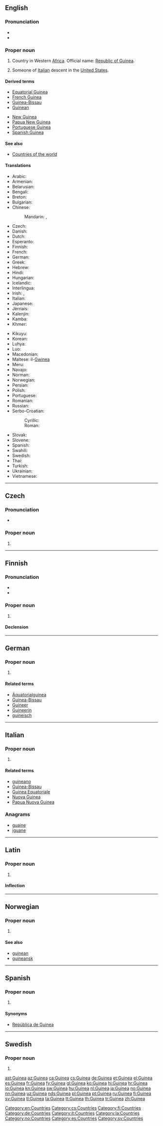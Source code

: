 {{also|guinea}}
==English==
{{wikipedia}}

===Pronunciation===
* {{IPA|/ˈɡɪniː/}}
* {{audio|En-us-Guinea.ogg|Audio (US)}}

===Proper noun===
{{en-proper noun}}

# Country in Western [[Africa]]. Official name: [[Republic of Guinea]].
# {{context|US|slang|derogatory|lang=en}} Someone of [[Italian]] descent in the [[United States]].

====Derived terms====
{{rel-top|terms derived from ''Guinea (proper noun)''}}
* [[Equatorial Guinea]]
* [[French Guinea]]
* [[Guinea-Bissau]]
* [[Guinean]]
{{rel-mid}}
* [[New Guinea]]
* [[Papua New Guinea]]
* [[Portuguese Guinea]]
* [[Spanish Guinea]]
{{rel-bottom}}

====See also====
* [[Appendix:Countries of the world|Countries of the world]]

====Translations====
{{trans-top|Republic of Guinea}}
* Arabic: {{t|ar|غينيا|f|tr=ghiniiya}}
* Armenian: {{t|hy|Գվինեա|tr=Gvinea}}
* Belarusian: {{t|be|Гвінея|f|tr=Hvinéja}}
* Bengali: {{t|bn|গিনি|sc=Beng|tr=gini}}
* Breton: {{t|br|Ginea}}
* Bulgarian: {{t|bg|Гвинея|f|tr=Gvinéja}}
* Chinese:
*: Mandarin: {{t|cmn|幾內亞|sc=Hani}}, {{t+|cmn|几内亚|tr=Jǐnèiyǎ|sc=Hani}}
* Czech: {{t+|cs|Guinea|f}}
* Danish: {{t|da|Guinea}}
* Dutch: {{t+|nl|Guinee}}
* Esperanto: {{t|eo|Gvineo}}
* Finnish: {{t+|fi|Guinea}}
* French: {{t+|fr|Guinée|f}}
* German: {{t+|de|Guinea}}
* Greek: {{t+|el|Γουινέα|f|tr=Gouinéa}}
* Hebrew: {{t|he|גינאה|tr=gineh}}
* Hindi: {{t+|hi|गिनी|tr=ginī}}
* Hungarian: {{t+|hu|Guinea}}
* Icelandic: {{t+|is|Gínea|f}}
* Interlingua: {{t|ia|Guinea}}
* Irish: {{t|ga|Guine|f|alt=An Ghuine}}, {{t|ga|Poblacht na Guine|f}}
* Italian: {{t|it|Guinea|f}}
* Japanese: {{t+|ja|ギニア|tr=Ginia}}
* Jèrriais: {{t|roa-jer|Dginnée|f}}
* Kalenjin: {{t|kln|Gini}}
* Kamba: {{t|kam|Ngini}}
* Khmer: {{t|km|ហ្គីណេ|tr=ginei|sc=Khmr}}
{{trans-mid}}
* Kikuyu: {{t|ki|Gine}}
* Korean: {{t+|ko|기니|tr=Gini|sc=Hang}}
* Luhya: {{t|luy|Gini}}
* Luo: {{t|luo|Gini}}
* Macedonian: {{t+|mk|Гвинеја|f|tr=Gvinéja}}
* Maltese: il-[[Gwinea]]
* Meru: {{t|mer|Gine}}
* Navajo: {{t|nv|Gíní}}
* Norman: {{t|roa-nor|Graund-Gùinaée|f}}
* Norwegian: {{t+|no|Guinea}}
* Persian: {{t+|fa|گینه}}
* Polish: {{t+|pl|Gwinea|f}}
* Portuguese: {{t+|pt|Guiné}}
* Romanian: {{t|ro|Guineea|f}}
* Russian: {{t+|ru|Гвинея|f|tr=Gvinéja}}
* Serbo-Croatian:
*: Cyrillic: {{t|sh|Гвине́ја|f|sc=Cyrl}}
*: Roman: {{t|sh|Gvinéja|f}}
* Slovak: {{t|sk|Guinea|f}}
* Slovene: {{t|sl|Gvinêja|f}}
* Spanish: {{t+|es|Guinea|f}}
* Swahili: {{t+|sw|Gine}}
* Swedish: {{t+|sv|Guinea}}
* Thai: {{t|th|ประเทศกินี|tr=bpràtâyt gìnee}}
* Turkish: {{t+|tr|Gine}}
* Ukrainian: {{t+|uk|Гвінея|tr=Hvinéja}}
* Vietnamese: {{t|vi|Guinea}}
{{trans-bottom}}

[[Category:en:Countries]]

----

==Czech==

===Pronunciation===
* {{audio|Cs-Guinea.ogg|Audio}}

===Proper noun===
{{cs-proper noun|g=f}}

# {{l|en|Guinea}}

[[Category:cs:Countries]]

----

==Finnish==
{{wikipedia|lang=fi}}

===Pronunciation===
* {{hyphenation|Gui|ne|a}}
* {{IPA|/ˈɡineɑ/|lang=fi}}

===Proper noun===
{{fi-proper noun}}

# {{l|en|Guinea}}

====Declension====
{{fi-decl-kulkija|Guine|nopl=1}}

[[Category:fi:Countries]]

----

==German==
{{wikipedia|lang=de}}

===Proper noun===
{{de-proper noun|n}}

# {{l|en|Guinea}}

====Related terms====
* [[Äquatorialguinea]]
* [[Guinea-Bissau]]
* [[Guineer]]
* [[Guineerin]]
* [[guineisch]]

[[Category:de:Countries]]

----

==Italian==
{{wikipedia|lang=it}}

===Proper noun===
{{it-proper noun|g=f}}

# {{l|en|Guinea}}

====Related terms====
* [[guineano]]
* [[Guinea-Bissau]]
* [[Guinea Equatoriale]]
* [[Nuova Guinea]]
* [[Papua Nuova Guinea]]

===Anagrams===
* [[guaine#Italian|guaine]]
* [[iguane#Italian|iguane]]

[[Category:it:Countries]]

----

==Latin==

===Proper noun===
{{la-proper noun|Guinea|Guineae|Guineae|f|first}}

# {{l|en|Guinea}}

====Inflection====
{{la-decl-1st-loc|num=sg|Guine}}

[[Category:la:Countries]]

----

==Norwegian==

===Proper noun===
{{no-proper noun}}

# {{l|en|Guinea}}

====See also====
* [[guinean]]
* [[guineansk]]

[[Category:no:Countries]]

----

==Spanish==

===Proper noun===
{{es-proper noun|f}}

# {{l|en|Guinea}}

====Synonyms====
* [[República de Guinea]]

[[Category:es:Countries]]

----

==Swedish==
{{wikipedia|lang=sv}}

===Proper noun===
{{head|sv|proper noun|g=n}}

# {{l|en|Guinea}}

[[Category:sv:Countries]]

[[ast:Guinea]]
[[az:Guinea]]
[[ca:Guinea]]
[[cs:Guinea]]
[[de:Guinea]]
[[et:Guinea]]
[[el:Guinea]]
[[es:Guinea]]
[[fr:Guinea]]
[[fy:Guinea]]
[[gl:Guinea]]
[[ko:Guinea]]
[[hi:Guinea]]
[[hr:Guinea]]
[[io:Guinea]]
[[kn:Guinea]]
[[sw:Guinea]]
[[hu:Guinea]]
[[nl:Guinea]]
[[ja:Guinea]]
[[no:Guinea]]
[[nn:Guinea]]
[[uz:Guinea]]
[[nds:Guinea]]
[[pl:Guinea]]
[[pt:Guinea]]
[[ru:Guinea]]
[[fi:Guinea]]
[[sv:Guinea]]
[[tl:Guinea]]
[[ta:Guinea]]
[[tt:Guinea]]
[[th:Guinea]]
[[tr:Guinea]]
[[zh:Guinea]]